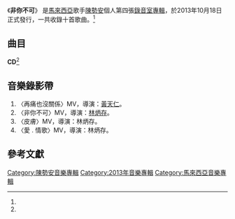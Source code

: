 {{Infobox Album
| Name  = 非你不可
| Type  = 專輯
| Cover  = 
| Artist  = [[陳勢安|陳勢安]]
| Released   = 2013年10月18日<ref name=FIVEMUSIC>{{cite web|title=陳勢安/非你不可|url=http://www.5music.com.tw/CDList-C.asp?cdno=434475678782|publisher=五大唱片|accessdate=2014-09-24|language=zh-tw}}</ref>
| Recorded  = 2013年<ref name="ISRC">{{cite web|title=陳勢安/非你不可|url=http://isrc.ncl.edu.tw/music_view.aspx?item=12996|publisher=ISRC|accessdate=2014-09-24|language=zh-tw}}</ref>
| Genre = [[華語流行音樂|華語流行音樂]]
| Length = 45分24秒<ref name="ISRC" />
| Label = [[福茂唱片|福茂唱片]]<ref name="ISRC" />
| Producer =
| Last album = [[再愛一遍·天后陳勢安|再愛一遍·天后陳勢安]]<br />(2011年)
| This album = '''非你不可'''<br />(2013年)
| Next album =  [[親愛的偏執狂|親愛的偏執狂]]<br />(2016年)
}}
《'''非你不可'''》 是[[馬來西亞|馬來西亞]]歌手[[陳勢安|陳勢安]]個人第四張[[錄音室專輯|錄音室專輯]]，於2013年10月18日正式發行，一共收錄十首歌曲。<ref name=FIVEMUSIC />

==曲目==
'''CD'''<ref name="ISRC" />
{{Tracklist

| longnote_column = yes
| music_credits = yes
| lyrics_credits = yes
| arranger_credits = yes

| title1 = 非你不可
| music1 = [[戴佩妮|戴佩妮]]
| lyrics1 = 戴佩妮
| arranger1 = [[JerryC|JerryC]]
| producer1 = 
| longnote1 = 首波主打<br />偶像劇《[[幸福街第3號出口|幸福街第3號出口]]》片頭曲
| length1 = 4:10

| title2 = 皮膚
| music2 = [[彭學斌|彭學斌]]
| lyrics2 = 彭學斌
| arranger2 = [[黃雨勳|黃雨勳]]
| producer2 = 
| longnote2 = 二波主打<br />偶像劇《[[幸福街第3號出口|幸福街第3號出口]]》插曲
| length2 = 4:46

| title3 = 沒有歌名
| music3 = [[藍又時|藍又時]]
| lyrics3 = 藍又時
| arranger3 = JerryC
| producer3 = 
| longnote3 = 
| length3 = 4:04

| title4 = 101次心動
| music4 = [[陳忠義|陳忠義]]
| lyrics4 = 陳忠義
| arranger4 = 深白色
| producer4 = 
| longnote4 = 偶像劇《[[花是愛|花是愛]]》插曲
| length4 = 4:07

| title5 = 再痛也沒關係
| music5 = [[宋世堯|宋世堯]]
| lyrics5 = [[天才|天才]]
| arranger5 = 黃雨勳
| producer5 = 
| longnote5 = 偶像劇《[[花是愛|花是愛]]》片尾曲<br />第四主打
| length5 = 5:45

| title6 = 愛 . 情歌
| music6 = [[陳彥允|陳彥允]]
| lyrics6 = 陳彥允
| arranger6 = [[林冠吟|林冠吟]]
| producer6 = 
| longnote6 = 偶像劇《[[幸福街第3號出口|幸福街第3號出口]]》片尾曲<br />第三主打
| length6 = 4:35

| title7 = 分手藝術
| music7 = [[Arys_Chien|Arys Chien]]
| lyrics7 = Arys Chien
| arranger7 = Arys Chien
| producer7 = 
| longnote7 = 
| length7 = 4:15

| title8 = 愛情中毒
| music8 = [[方炯嘉|方炯嘉]]<br />[[方炯鑌|方炯鑌]]
| lyrics8 = 方炯嘉
| arranger8 = Arys Chien
| producer8 = 
| longnote8 = 
| length8 = 4:39

| title9 = 你聽見了嗎
| music9 = [[陳傑瑞|陳傑瑞]]
| lyrics9 = 陳傑瑞<br />[[陳勢安|陳勢安]]
| arranger9 = [[謝明祥|謝明祥]]
| producer9 = 
| longnote9 = 
| length9 = 4:29

| title10 = 整座城市的安慰
| music10 = [[陳啟樂|陳啟樂]]
| lyrics10 = [[吳易緯|吳易緯]]
| arranger10 = [[李思慧|李思慧]]<br />[[何俊明|何俊明]]
| producer10 = 
| longnote10 = 
| length10 = 4:34

| total_length = 45:24
}}

==音樂錄影帶==
#〈再痛也沒關係〉MV，導演：[[黃天仁|黃天仁]]。
#〈非你不可〉MV，導演：[[林炳存|林炳存]]。
#〈皮膚〉MV，導演：林炳存。
#〈愛 . 情歌〉MV，導演：林炳存。

==參考文獻==
<references/>

[[Category:陳勢安音樂專輯|Category:陳勢安音樂專輯]]
[[Category:2013年音樂專輯|Category:2013年音樂專輯]]
[[Category:馬來西亞音樂專輯|Category:馬來西亞音樂專輯]]